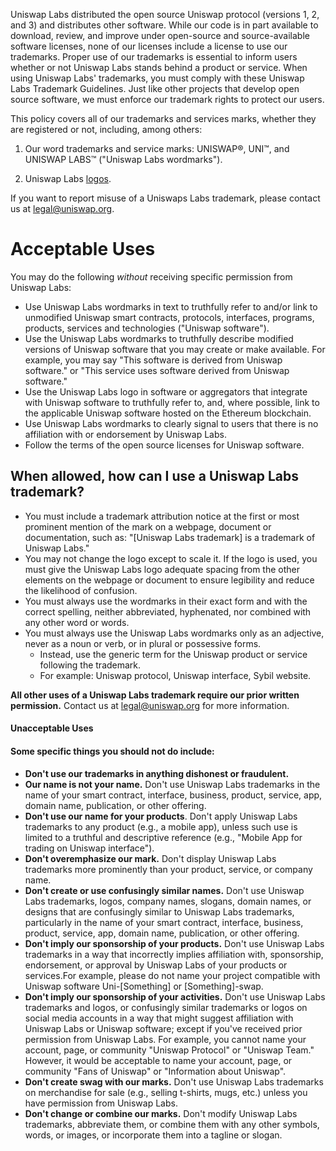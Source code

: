 
<BG />

<div style={{maxWidth: '650px', margin: '0px auto 10rem auto'}}>
<Title>Uniswap Labs Trademark Guidelines</Title>

Uniswap Labs distributed the open source Uniswap protocol (versions 1, 2, and 3) and distributes other software. While our code is in part available to download, review, and improve under open-source and source-available software licenses, none of our licenses include a license to use our trademarks. Proper use of our trademarks is essential to inform users whether or not Uniswap Labs stands behind a product or service. When using Uniswap Labs&#39; trademarks, you must comply with these Uniswap Labs Trademark Guidelines. Just like other projects that develop open source software, we must enforce our trademark rights to protect our users.

This policy covers all of our trademarks and services marks, whether they are registered or not, including, among others:

1. Our word trademarks and service marks: UNISWAP®, UNI™, and UNISWAP LABS™ (&quot;Uniswap Labs wordmarks&quot;).

2. Uniswap Labs [logos](https://uniswap.org/about/#brand).

If you want to report misuse of a Uniswaps Labs trademark, please contact us at legal@uniswap.org.

# Acceptable Uses

You may do the following _without_ receiving specific permission from Uniswap Labs:

- Use Uniswap Labs wordmarks in text to truthfully refer to and/or link to unmodified Uniswap smart contracts, protocols, interfaces, programs, products, services and technologies (&quot;Uniswap software&quot;).
- Use the Uniswap Labs wordmarks to truthfully describe modified versions of Uniswap software that you may create or make available. For example, you may say &quot;This software is derived from Uniswap software.&quot; or &quot;This service uses software derived from Uniswap software.&quot;
- Use the Uniswap Labs logo in software or aggregators that integrate with Uniswap software to truthfully refer to, and, where possible, link to the applicable Uniswap software hosted on the Ethereum blockchain.
- Use Uniswap Labs wordmarks to clearly signal to users that there is no affiliation with or endorsement by Uniswap Labs.
- Follow the terms of the open source licenses for Uniswap software.

## **When allowed, how can I use a Uniswap Labs trademark?**

- You must include a trademark attribution notice at the first or most prominent mention of the mark on a webpage, document or documentation, such as: &quot;[Uniswap Labs trademark] is a trademark of Uniswap Labs.&quot;
- You may not change the logo except to scale it. If the logo is used, you must give the Uniswap Labs logo adequate spacing from the other elements on the webpage or document to ensure legibility and reduce the likelihood of confusion.
- You must always use the wordmarks in their exact form and with the correct spelling, neither abbreviated, hyphenated, nor combined with any other word or words.
- You must always use the Uniswap Labs wordmarks only as an adjective, never as a noun or verb, or in plural or possessive forms.
  - Instead, use the generic term for the Uniswap product or service following the trademark.
  - For example: Uniswap protocol, Uniswap interface, Sybil website.

**All other uses of a Uniswap Labs trademark require our prior written permission.** Contact us at legal@uniswap.org for more information.

#### **Unacceptable Uses**

#### Some specific things you should not do include:

- **Don&#39;t use our trademarks in anything dishonest or fraudulent.**
- **Our name is not your name.** Don&#39;t use Uniswap Labs trademarks in the name of your smart contract, interface, business, product, service, app, domain name, publication, or other offering.
- **Don&#39;t use our name for your products**. Don&#39;t apply Uniswap Labs trademarks to any product (e.g., a mobile app), unless such use is limited to a truthful and descriptive reference (e.g., &quot;Mobile App for trading on Uniswap interface&quot;).
- **Don&#39;t overemphasize our mark.** Don&#39;t display Uniswap Labs trademarks more prominently than your product, service, or company name.
- **Don&#39;t create or use confusingly similar names.** Don&#39;t use Uniswap Labs trademarks, logos, company names, slogans, domain names, or designs that are confusingly similar to Uniswap Labs trademarks, particularly in the name of your smart contract, interface, business, product, service, app, domain name, publication, or other offering.
- **Don&#39;t imply our sponsorship of your products.** Don&#39;t use Uniswap Labs trademarks in a way that incorrectly implies affiliation with, sponsorship, endorsement, or approval by Uniswap Labs of your products or services.For example, please do not name your project compatible with Uniswap software Uni-[Something] or [Something]-swap.
- **Don&#39;t imply our sponsorship of your activities.** Don&#39;t use Uniswap Labs trademarks and logos, or confusingly similar trademarks or logos on social media accounts in a way that might suggest affiliation with Uniswap Labs or Uniswap software; except if you&#39;ve received prior permission from Uniswap Labs. For example, you cannot name your account, page, or community &quot;Uniswap Protocol&quot; or &quot;Uniswap Team.&quot; However, it would be acceptable to name your account, page, or community &quot;Fans of Uniswap&quot; or &quot;Information about Uniswap&quot;.
- **Don&#39;t create swag with our marks.** Don&#39;t use Uniswap Labs trademarks on merchandise for sale (e.g., selling t-shirts, mugs, etc.) unless you have permission from Uniswap Labs.
- **Don&#39;t change or combine our marks.** Don&#39;t modify Uniswap Labs trademarks, abbreviate them, or combine them with any other symbols, words, or images, or incorporate them into a tagline or slogan.


</div>